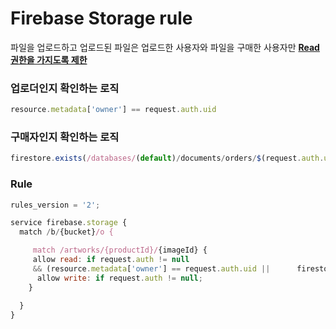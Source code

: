 # Firebase Storage rule

파일을 업로드하고 업로드된 파일은 업로드한 사용자와 파일을 구매한 사용자만 <u>**Read **권한을 가지도록 제한****</u>


### 업로더인지 확인하는 로직

```javascript
resource.metadata['owner'] == request.auth.uid
```


### 구매자인지 확인하는 로직

```javascript
firestore.exists(/databases/(default)/documents/orders/$(request.auth.uid +"-"+ productId))
```


### Rule

```javascript
rules_version = '2';

service firebase.storage {
  match /b/{bucket}/o {

     match /artworks/{productId}/{imageId} {
     allow read: if request.auth != null 
     && (resource.metadata['owner'] == request.auth.uid ||      firestore.exists(/databases/(default)/documents/orders/$(request.auth.uid +"-"+ productId)));
      allow write: if request.auth != null;
    }
    
  }
}
```

